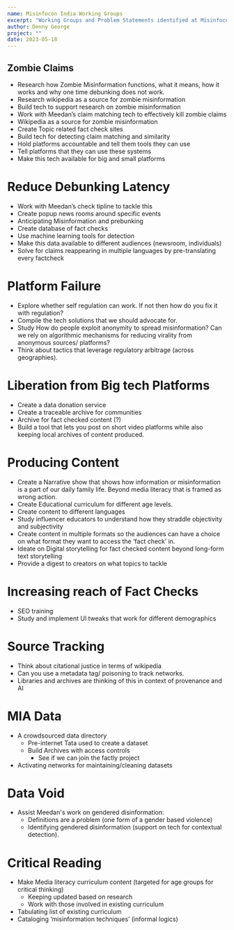 ```yaml
---
name: Misinfocon India Working Groups
excerpt: "Working Groups and Problem Statements identified at Misinfocon India"
author: Denny George
project: ""
date: 2023-05-18
---
```


## Zombie Claims

- Research how Zombie Misinformation functions, what it means, how it works and why one time debunking does not work.
- Research wikipedia as a source for zombie misinformation
- Build tech to support research on zombie misinformation
- Work with Meedan’s claim matching tech to effectively kill zombie claims
- Wikipedia as a source for zombie misinformation
- Create Topic related fact check sites
- Build tech for detecting claim matching and similarity
- Hold platforms accountable and tell them tools they can use
- Tell platforms that they can use these systems
- Make this tech available for big and small platforms

# Reduce Debunking Latency

- Work with Meedan’s check tipline to tackle this
- Create popup news rooms around specific events
- Anticipating Misinformation and prebunking
- Create database of fact checks
- Use machine learning tools for detection
- Make this data available to different audiences (newsroom, individuals)
- Solve for claims reappearing in multiple languages by pre-translating every factcheck

# Platform Failure

- Explore whether self regulation can work. If not then how do you fix it with regulation?
- Compile the tech solutions that we should advocate for.
- Study How do people exploit anonymity to spread misinformation? Can we rely on algorithmic mechanisms for reducing virality from anonymous sources/ platforms?
- Think about tactics that leverage regulatory arbitrage (across geographies).

# Liberation from Big tech Platforms

- Create a data donation service
- Create a traceable archive for communities
- Archive for fact checked content (?)
- Build a tool that lets you post on short video platforms while also keeping local archives of content produced.

# Producing Content

- Create a Narrative show that shows how information or misinformation is a part of our daily family life.
  Beyond media literacy that is framed as wrong action.
- Create Educational curriculum for different age levels.
- Create content to different languages
- Study influencer educators to understand how they straddle objectivity and subjectivity
- Create content in multiple formats so the audiences can have a choice on what format they want to access the ‘fact check’ in.
- Ideate on Digital storytelling for fact checked content beyond long-form text storytelling
- Provide a digest to creators on what topics to tackle

# Increasing reach of Fact Checks

- SEO training
- Study and implement UI tweaks that work for different demographics

# Source Tracking

- Think about citational justice in terms of wikipedia
- Can you use a metadata tag/ poisoning to track networks.
- Libraries and archives are thinking of this in context of provenance and AI

# MIA Data

- A crowdsourced data directory
  - Pre-internet Tata used to create a dataset
  - Build Archives with access controls
    - See if we can join the factly project
- Activating networks for maintaining/cleaning datasets

# Data Void

- Assist Meedan's work on gendered disinformation:
  - Definitions are a problem (one form of a gender based violence)
  - Identifying gendered disinformation (support on tech for contextual detection).

# Critical Reading

- Make Media literacy curriculum content (targeted for age groups for critical thinking)
  - Keeping updated based on research
  - Work with those involved in existing curriculum
- Tabulating list of existing curriculum
- Cataloging ‘misinformation techniques’ (informal logics)
